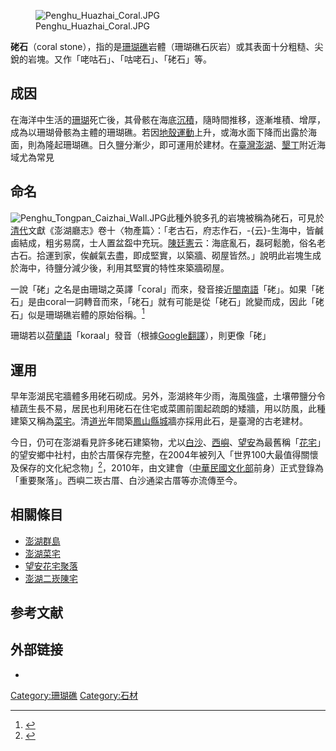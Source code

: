 [[File:Penghu_Huazhai_Coral.JPG|thumb]]

'''硓{{僻字|𥑮|左「石」右「古」}}石'''（coral stone），指的是[[珊瑚礁|珊瑚礁]]岩體（珊瑚礁石灰岩）或其表面十分粗糙、尖銳的岩塊。又作「咾咕石」、「咕咾石」、「{{僻字|𥑮|左「石」右「古」}}硓石」等。

== 成因 ==
在海洋中生活的[[珊瑚|珊瑚]]死亡後，其骨骸在海底[[沉積|沉積]]，隨時間推移，逐漸堆積、增厚，成為以珊瑚骨骸為主體的珊瑚礁。若因[[地殼運動|地殼運動]]上升，或海水面下降而出露於海面，則為隆起珊瑚礁。日久鹽分漸少，即可運用於建材。在[[臺灣|臺灣]][[澎湖|澎湖]]、[[墾丁|墾丁]]附近海域尤為常見

== 命名 ==
[[File:Penghu_Tongpan_Caizhai_Wall.JPG|thumb]]此種外貌多孔的岩塊被稱為硓{{僻字|𥑮|左「石」右「古」}}石，可見於[[清代|清代]]文獻《澎湖廳志》卷十〈物產篇〉：「老古石，府志作{{僻字|𥕍|左「石」右「婁」}}{{僻字|𥕏|左「石」右「國」}}石，-{云}-生海中，皆鹹鹵結成，粗劣易腐，士人置盆盌中充玩。[[陳廷憲|陳廷憲]]云：海底亂石，磊砢鬆脆，俗名老古石。拾運到家，俟鹹氣去盡，即成堅實，以築牆、砌屋皆然。」說明此岩塊生成於海中，待鹽分減少後，利用其堅實的特性來築牆砌屋。

一說「硓{{僻字|𥑮|左「石」右「古」}}」之名是由珊瑚之英譯「coral」而來，發音接近[[閩南語|閩南語]]「{{僻字|𥑮|左「石」右「古」}}硓」。如果「{{僻字|𥑮|左「石」右「古」}}硓石」是由coral一詞轉音而來，「硓{{僻字|𥑮|左「石」右「古」}}石」就有可能是從「{{僻字|𥑮|左「石」右「古」}}硓石」訛變而成，因此「{{僻字|𥑮|左「石」右「古」}}硓石」似是珊瑚礁岩體的原始俗稱。<ref>{{cite journal|author=余樹楨|title=從硓{{僻字|𥑮|左「石」右「古」}}石到{{僻字|𥑮|左「石」右「古」}}硓石|journal=科學發展|issue=466期|pages=56|date=2011年10月}}</ref>

珊瑚若以[[荷蘭語|荷蘭語]]「koraal」發音（根據[[Google翻譯|Google翻譯]]），則更像「{{僻字|𥑮|左「石」右「古」}}硓」

== 運用 ==
早年澎湖民宅牆體多用硓{{僻字|𥑮|左「石」右「古」}}石砌成。另外，澎湖終年少雨，海風強盛，土壤帶鹽分令植蔬生長不易，居民也利用硓{{僻字|𥑮|左「石」右「古」}}石在住宅或菜圃前圍起疏朗的矮牆，用以防風，此種建築又稱為[[澎湖菜宅|菜宅]]。清[[道光|道光]]年間築[[鳳山縣舊城東門|鳳山縣城]]牆亦採用此石，是臺灣的古老建材。

今日，仍可在澎湖看見許多硓{{僻字|𥑮|左「石」右「古」}}石建築物，尤以[[白沙鄉_(台灣)|白沙]]、[[西嶼|西嶼]]、[[望安鄉|望安]]為最舊稱「[[望安花宅聚落|花宅]]」的望安鄉中社村，由於古厝保存完整，在2004年被列入「世界100大最值得關懷及保存的文化紀念物」<ref>{{cite web|title=2004 World Monuments Watch|url=http://www.wmf.org/dig-deeper/publication/2004-world-monuments-watch|accessdate=2013-08-26|archive-date=2013-03-20|archive-url=https://web.archive.org/web/20130320092741/http://www.wmf.org/dig-deeper/publication/2004-world-monuments-watch|dead-url=no}}</ref>，2010年，由文建會（[[中華民國文化部|中華民國文化部]]前身）正式登錄為「重要聚落」。西嶼二崁古厝、白沙通梁古厝等亦流傳至今。

== 相關條目 ==
* [[澎湖群島|澎湖群島]]
* [[澎湖菜宅|澎湖菜宅]]
* [[望安花宅聚落|望安花宅聚落]]
* [[澎湖二崁陳宅|澎湖二崁陳宅]]

== 参考文献 ==
{{Reflist}}

== 外部链接 ==
* {{Commons category-inline|Coral stones}}

[[Category:珊瑚礁|Category:珊瑚礁]]
[[Category:石材|Category:石材]]